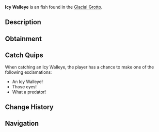 {{FishInfobox
|image          = Icy Walleye.png
|rarity         = Unusual
|sea            = First Sea
|location       = [[Glacial Grotto]]
|sublocation    = 
|sources        = Fishing Rod
|radar_location = 
|xp             = 160
|weather        = 
|time           = Night
|season         = Winter
|bait           = Minnow
|base_weight    = 9
|base_value     = 350
|weight_range   = 5
|base_chance    = 45
|base_resil     = 60
}}
'''Icy Walleye''' is an {{Rarity|Unusual}} fish found in the [[Glacial Grotto]].

== Description ==
{{Description|A medium-sized predator fish with glowing, frosted eyes and a shimmering gray body.|Bestiary Entry}}

== Obtainment ==
{{Description|Hunts during twilight in the grotto's waters.|Bestiary Hint}}
{{Fish Availability|
Glacial Grotto
|top_rods      = 
Training Rod\201923.08\201923.08;
Champions Rod\166912.24\112893.09;
Celestial Rod\165692.34\115361.08;
Rapid Rod\163968.37\136883.45;
Ice Warpers Rod\163939.41\114140.63;
Flimsy Rod\147726.19\146975.81;
Fungal Rod\153104.75\150246.13;
Astralhook Rod\156006.82\164219.32;
Ethereal Prism Rod\149257.79\151352.65;
Firefly Rod\163907.24\147994.13;
Avalanche Rod\158830.93\101442.23;
Depthseeker Rod\158178.01\113204.87;
Verdant Shear Rod\147070.03\123586.28;
No-Life Rod\146658.66\146658.66;
Seraphic Rod\145122.39\145122.39;
Blazebringer Rod\133481.17\116605.53;
Challenger's Rod\132888.47\132888.47;
Zeus Rod\132461.19\123524.95;
Rod Of The Forgotten Fang\132448.2\132448.2;
Volcanic Rod\129282.26\93746.78;
Rod Of The Depths\120227.83\120227.83;
Trident Rod\117292.93\104012.52;
Free Spirit Rod\113657.28\103656.38;
Rod Of The Exalted One\112964.5\112964.5;
Steady Rod\73666.8\59475.4
|recommended   = Training Rod
}}

== Catch Quips ==
When catching an Icy Walleye, the player has a chance to make one of the following exclamations:
* An Icy Walleye!
* Those eyes!
* What a predator!

== Change History ==
{{Change History|{{subst:Current Version}}}}

== Navigation ==
{{Fish Navbox|Glacial Grotto}}